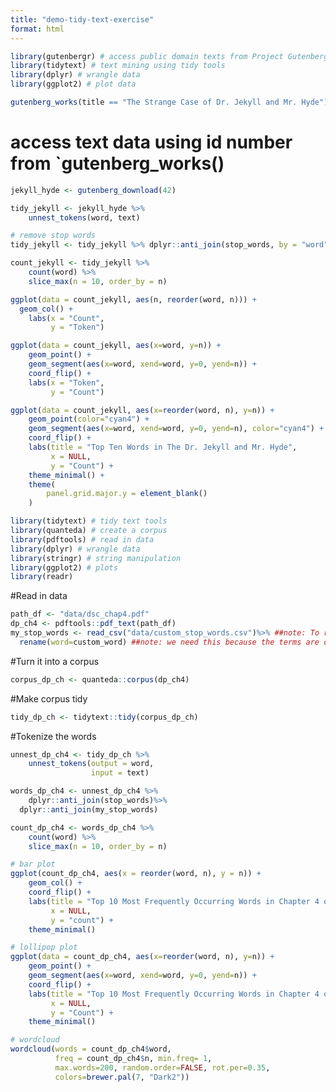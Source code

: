```yaml
---
title: "demo-tidy-text-exercise"
format: html
---
```

```r
library(gutenbergr) # access public domain texts from Project Gutenberg
library(tidytext) # text mining using tidy tools
library(dplyr) # wrangle data
library(ggplot2) # plot data
```
```r
gutenberg_works(title == "The Strange Case of Dr. Jekyll and Mr. Hyde") # jekyll hyde text
```
# access text data using id number from `gutenberg_works()
```r
jekyll_hyde <- gutenberg_download(42)
```
```r
tidy_jekyll <- jekyll_hyde %>% 
    unnest_tokens(word, text)
```

```r
# remove stop words
tidy_jekyll <- tidy_jekyll %>% dplyr::anti_join(stop_words, by = "word")
```

```r
count_jekyll <- tidy_jekyll %>%
    count(word) %>% 
    slice_max(n = 10, order_by = n)
```

```r
ggplot(data = count_jekyll, aes(n, reorder(word, n))) +
  geom_col() +
    labs(x = "Count",
         y = "Token")
```
```r
ggplot(data = count_jekyll, aes(x=word, y=n)) +
    geom_point() +
    geom_segment(aes(x=word, xend=word, y=0, yend=n)) +
    coord_flip() +
    labs(x = "Token",
         y = "Count")
```
```r
ggplot(data = count_jekyll, aes(x=reorder(word, n), y=n)) +
    geom_point(color="cyan4") +
    geom_segment(aes(x=word, xend=word, y=0, yend=n), color="cyan4") +
    coord_flip() +
    labs(title = "Top Ten Words in The Dr. Jekyll and Mr. Hyde",
         x = NULL,
         y = "Count") +
    theme_minimal() +
    theme(
        panel.grid.major.y = element_blank()
    )
```

```r
library(tidytext) # tidy text tools
library(quanteda) # create a corpus
library(pdftools) # read in data
library(dplyr) # wrangle data
library(stringr) # string manipulation
library(ggplot2) # plots
library(readr)
```

#Read in data
```r
path_df <- "data/dsc_chap4.pdf"
dp_ch4 <- pdftools::pdf_text(path_df)
my_stop_words <- read_csv("data/custom_stop_words.csv")%>% ##note: To run read_csv requires library(readr)
  rename(word=custom_word) ##note: we need this because the terms are different in my_stop_words vs. stop_words, I could just go back into the file to rename them

```

#Turn it into a corpus
```r
corpus_dp_ch <- quanteda::corpus(dp_ch4)
```

#Make corpus tidy
```r
tidy_dp_ch <- tidytext::tidy(corpus_dp_ch)
```

#Tokenize the words 
```r
unnest_dp_ch4 <- tidy_dp_ch %>% 
    unnest_tokens(output = word,
                  input = text) 
```

```r
words_dp_ch4 <- unnest_dp_ch4 %>% 
    dplyr::anti_join(stop_words)%>%
  dplyr::anti_join(my_stop_words)
```

```r
count_dp_ch4 <- words_dp_ch4 %>%
    count(word) %>%
    slice_max(n = 10, order_by = n)
```

```r
# bar plot
ggplot(count_dp_ch4, aes(x = reorder(word, n), y = n)) +
    geom_col() +
    coord_flip() +
    labs(title = "Top 10 Most Frequently Occurring Words in Chapter 4 of the Delta Plan",
         x = NULL,
         y = "count") +
    theme_minimal()
```
```r
# lollipop plot
ggplot(data = count_dp_ch4, aes(x=reorder(word, n), y=n)) +
    geom_point() +
    geom_segment(aes(x=word, xend=word, y=0, yend=n)) +
    coord_flip() +
    labs(title = "Top 10 Most Frequently Occurring Words in Chapter 4 of the Delta Plan",
         x = NULL,
         y = "Count") +
    theme_minimal()
```

```r
# wordcloud
wordcloud(words = count_dp_ch4$word,
          freq = count_dp_ch4$n, min.freq= 1,
          max.words=200, random.order=FALSE, rot.per=0.35,
          colors=brewer.pal(7, "Dark2"))
```

